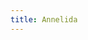 ```yaml
---
title: Annelida
---
```


<Grid col="1|2|3" gap="4|6|8" mt="4|6|8">
  <Block
    src="gallery/card"
    href="/gallery/owenia-spp"
    image="gallery/Marine Invertebrates/polychaete.png"
    name="Owenia spp."
  />
</Grid>
